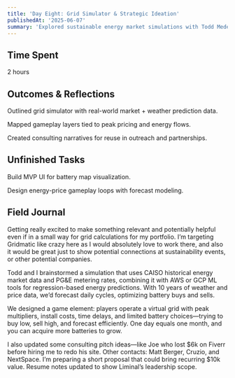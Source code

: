 ```yaml
---
title: 'Day Eight: Grid Simulator & Strategic Ideation'
publishedAt: '2025-06-07'
summary: 'Explored sustainable energy market simulations with Todd Medema (a super genius creator, PM, engineer, and solarpunk author I am fortunate to be good friends with), prototyped a game-ified learning layer, and refined consulting pitch structures.'
---
```


## Time Spent

2 hours

## Outcomes & Reflections

Outlined grid simulator with real-world market + weather prediction data.

Mapped gameplay layers tied to peak pricing and energy flows.

Created consulting narratives for reuse in outreach and partnerships.

## Unfinished Tasks

Build MVP UI for battery map visualization.

Design energy-price gameplay loops with forecast modeling.

## Field Journal

Getting really excited to make something relevant and potentially helpful even if in a small way for grid calculations for my portfolio. I’m targeting Gridmatic like crazy here as I would absolutely love to work there, and also it would be great just to show potential connections at sustainability events, or other potential companies.

Todd and I brainstormed a simulation that uses CAISO historical energy market data and PG&E metering rates, combining it with AWS or GCP ML tools for regression-based energy predictions. With 10 years of weather and price data, we’d forecast daily cycles, optimizing battery buys and sells.

We designed a game element: players operate a virtual grid with peak multipliers, install costs, time delays, and limited battery choices—trying to buy low, sell high, and forecast efficiently. One day equals one month, and you can acquire more batteries to grow.

I also updated some consulting pitch ideas—like Joe who lost $6k on Fiverr before hiring me to redo his site. Other contacts: Matt Berger, Cruzio, and NextSpace. I’m preparing a short proposal that could bring recurring $10k value. Resume notes updated to show Liminal’s leadership scope.
